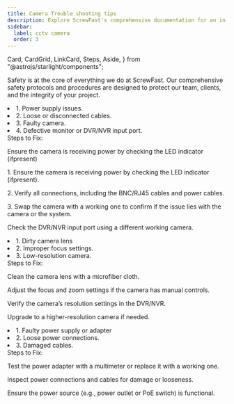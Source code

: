 ```yaml
---
title: Camera Trouble shooting tips
description: Explore ScrewFast's comprehensive documentation for an in-depth look at our premium tools and construction services.
sidebar:
  label: cctv camera
  order: 3
---
```


  Card,
  CardGrid,
  LinkCard,
  Steps,
  Aside,
} from "@astrojs/starlight/components";

Safety is at the core of everything we do at ScrewFast. Our comprehensive safety protocols and procedures are designed to protect our team, clients, and the integrity of your project.

<Card title="No Video Output"></Card>
<li>1. Power supply issues.</li>
<li>2. Loose or disconnected cables.</li>
<li>3. Faulty camera.</li>
<li>4. Defective monitor or DVR/NVR input port. </li>
<Aside type="tip">
  Steps to Fix:
  <p>
    Ensure the camera is receiving power by checking the LED indicator
    (ifpresent)
  </p>
  <p>
    1. Ensure the camera is receiving power by checking the LED indicator
    (ifpresent).
  </p>
  <p>
    2. Verify all connections, including the BNC/RJ45 cables and power cables.
  </p>
  <p>
    3. Swap the camera with a working one to confirm if the issue lies with the
    camera or the system.
  </p>
  <p> Check the DVR/NVR input port using a different working camera.</p>
</Aside>

<Card title="Blurry or Out-of-Focus Image"></Card>
<li>1. Dirty camera lens</li>
<li>2. Improper focus settings.</li>
<li>3. Low-resolution camera.</li>

<Aside type="tip">
  Steps to Fix:
  <p>Clean the camera lens with a microfiber cloth.</p>
  <p>Adjust the focus and zoom settings if the camera has manual controls.</p>
  <p>Verify the camera’s resolution settings in the DVR/NVR.</p>
  <p>Upgrade to a higher-resolution camera if needed.</p>
</Aside>
<Card title="No Power to the Camera"></Card>
<li>1. Faulty power supply or adapter</li>
<li>2. Loose power connections.</li>
<li>3. Damaged cables.</li>
<Aside type="tip">
  Steps to Fix:
 <p>Test the power adapter with a multimeter or replace it with a working one.</p>
<p>Inspect power connections and cables for damage or looseness.</p>
<p>Ensure the power source (e.g., power outlet or PoE switch) is functional.</p>

</Aside>
